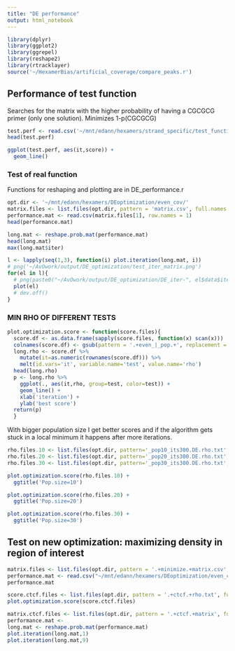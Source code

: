 ```yaml
---
title: "DE performance"
output: html_notebook
---
```

```r
library(dplyr)
library(ggplot2)
library(ggrepel)
library(reshape2)
library(rtracklayer)
source('~/HexamerBias/artificial_coverage/compare_peaks.r')
```
## Performance of test function
Searches for the matrix with the higher probability of having a CGCGCG primer (only one solution). Minimizes 1-p(CGCGCG)
```r
test.perf <- read.csv('~/mnt/edann/hexamers/strand_specific/test_function.performance.csv', header = FALSE, col.names = c('it','score'))
head(test.perf)
```

```r
ggplot(test.perf, aes(it,score)) +
  geom_line()
```

### Test of real function
Functions for reshaping and plotting are in DE_performance.r
```r
opt.dir <- '~/mnt/edann/hexamers/DEoptimization/even_cov/'
matrix.files <- list.files(opt.dir, pattern = 'matrix.csv', full.names = TRUE)
performance.mat <- read.csv(matrix.files[1], row.names = 1)
head(performance.mat)
```

```r
long.mat <- reshape.prob.mat(performance.mat)
head(long.mat)
max(long.mat$iter)
```

```r
l <- lapply(seq(1,3), function(i) plot.iteration(long.mat, i))
# png('~/AvOwork/output/DE_optimization/test_iter_matrix.png')
for(el in l){
  # png(paste0("~/AvOwork/output/DE_optimization/DE_iter-", el$data$iter[1], ".png"))
  plot(el)
  # dev.off()
}
```

### MIN RHO OF DIFFERENT TESTS
```r
plot.optimization.score <- function(score.files){
  score.df <- as.data.frame(sapply(score.files, function(x) scan(x)))
  colnames(score.df) <- gsub(pattern = '.+even_|_pop.+', replacement = '',colnames(score.df))
  long.rho <- score.df %>%
    mutate(it=as.numeric(rownames(score.df))) %>%
    melt(id.vars='it', variable.name='test', value.name='rho') 
  head(long.rho)
  p <- long.rho %>%
    ggplot(., aes(it,rho, group=test, color=test)) +
    geom_line() +
    xlab('iteration') +
    ylab('best score')
  return(p)
  }
```

With bigger population size I get better scores and if the algorithm gets stuck in a local minimum it happens after more iterations.
```r
rho.files.10 <- list.files(opt.dir, pattern='_pop10_its300.DE.rho.txt', full.names = TRUE)
rho.files.20 <- list.files(opt.dir, pattern='_pop20_its300.DE.rho.txt', full.names = TRUE)
rho.files.30 <- list.files(opt.dir, pattern='_pop30_its300.DE.rho.txt', full.names = TRUE)

plot.optimization.score(rho.files.10) +
  ggtitle('Pop.size=10')

plot.optimization.score(rho.files.20) +
  ggtitle('Pop.size=20')

plot.optimization.score(rho.files.30) +
  ggtitle('Pop.size=30')

```
## Test on new optimization: maximizing density in region of interest
```r
matrix.files <- list.files(opt.dir, pattern = '.+minimize.+matrix.csv', full.names = TRUE)
performance.mat <- read.csv("~/mnt/edann/hexamers/DEoptimization/even_cov/test_minimize_no3.DE.matrix.csv", row.names = 1)
performance.mat
```
```r
score.ctcf.files <- list.files(opt.dir, pattern = '.+ctcf.+rho.txt', full.names = TRUE)
plot.optimization.score(score.ctcf.files)
```
```r
matrix.ctcf.files <- list.files(opt.dir, pattern = '.+ctcf.+matrix', full.names = TRUE)
performance.mat <- 
long.mat <- reshape.prob.mat(performance.mat)
plot.iteration(long.mat,1)
plot.iteration(long.mat,9)
```
